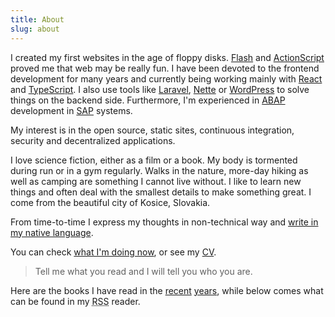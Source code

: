 ```yaml
---
title: About
slug: about
---
```


I created my first websites in the age of floppy disks. [Flash](http://joecartoon.com/) and [ActionScript](http://ps2.praystation.com/pound/v3/) proved me that web may be really fun. I have been devoted to the frontend development for many years and currently being working mainly with [React](https://reactjs.org/) and [TypeScript](https://www.typescriptlang.org/). I also use tools like [Laravel](https://laravel.com/), [Nette](https://nette.org/) or [WordPress](https://wordpress.org/) to solve things on the backend side. Furthermore, I'm experienced in [ABAP](https://en.wikipedia.org/wiki/ABAP) development in [SAP](http://go.sap.com/) systems.

My interest is in the open source, static sites, continuous integration, security and decentralized applications.

I love science fiction, either as a film or a book. My body is tormented during run or in a gym regularly. Walks in the nature, more-day hiking as well as camping are something I cannot live without. I like to learn new things and often deal with the smallest details to make something great. I come from the beautiful city of Kosice, Slovakia.

From time-to-time I express my thoughts in non-technical way and [write in my native language](https://dennikn.sk/autor/iafke/).

<Tip>

You can check [what I'm doing now](/now), or see my [CV](/cv).

</Tip>

> Tell me what you read and I will tell you who you are.

Here are the books I have read in the [recent](https://www.goodreads.com/review/list/53605807-roman-vesel?read_at=2017&view=covers) [years](https://www.goodreads.com/review/list/53605807-roman-vesel?read_at=2018&view=covers), while below comes what can be found in my <abbr title="Really Simple Syndication">RSS</abbr> reader.

<!-- {php $opml = file_get_contents(getcwd() . '/site/_data/feedly.opml');}
{php $opml = new SimpleXMLElement($opml);}

<div class="feeds" id="what-do-i-read">
	<div class="feeds__category" n:foreach="$opml->body->outline as $category">
		<h3 class="feeds__category-title">{$category['title']}</h3>
		<ul class="feeds__list" n:inner-foreach="$category->outline as $source">
			<li><small><a href="{$source['xmlUrl']}" class="feeds__rss">rss</a></small> <a href="{$source['htmlUrl']}">{$source['title']}</a></li>
		</ul>
	</div>
</div> -->
